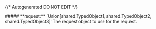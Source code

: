 {/* Autogenerated DO NOT EDIT  */}

<Collapsible>
    ##### **request:** `Union[shared.TypedObject1, shared.TypedObject2, shared.TypedObject3]`
    The request object to use for the request.
    <Collapsible.Break/>
    <TypedObjectOneOf/>
</Collapsible>

